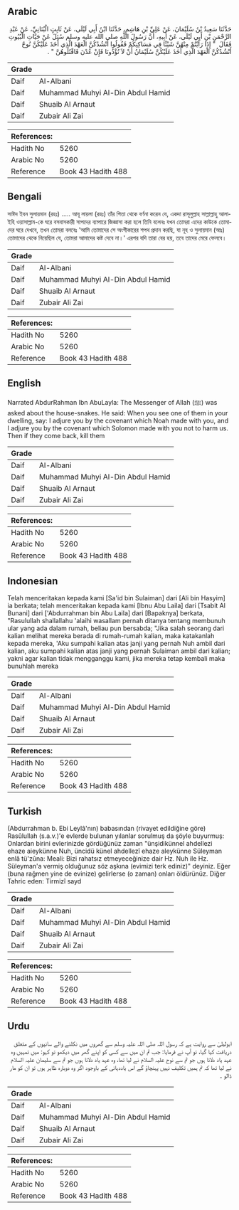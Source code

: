 ## Arabic


<div dir="rtl" lang="ar" style={{fontSize:'larger',backgroundColor:'#f8f9fa',padding:20}}>
حَدَّثَنَا سَعِيدُ بْنُ سُلَيْمَانَ، عَنْ عَلِيِّ بْنِ هَاشِمٍ، حَدَّثَنَا ابْنُ أَبِي لَيْلَى، عَنْ ثَابِتٍ الْبُنَانِيِّ، عَنْ عَبْدِ الرَّحْمَنِ بْنِ أَبِي لَيْلَى، عَنْ أَبِيهِ، أَنَّ رَسُولَ اللَّهِ صلى الله عليه وسلم سُئِلَ عَنْ حَيَّاتِ الْبُيُوتِ فَقَالَ ‏ "‏ إِذَا رَأَيْتُمْ مِنْهُنَّ شَيْئًا فِي مَسَاكِنِكُمْ فَقُولُوا أَنْشُدُكُنَّ الْعَهْدَ الَّذِي أَخَذَ عَلَيْكُنَّ نُوحٌ أَنْشُدُكُنَّ الْعَهْدَ الَّذِي أَخَذَ عَلَيْكُنَّ سُلَيْمَانُ أَنْ لاَ تُؤْذُونَا فَإِنْ عُدْنَ فَاقْتُلُوهُنَّ ‏"‏ ‏.‏
</div>
<div style={{backgroundColor:'#f8f9fa',padding:20, marginBottom: 10}}><table> <thead> <tr> <th>Grade</th> <th></th> </tr> </thead> <tbody> <tr><td>Daif</td><td>Al-Albani</td></tr><tr><td>Daif</td><td>Muhammad Muhyi Al-Din Abdul Hamid</td></tr><tr><td>Daif</td><td>Shuaib Al Arnaut</td></tr><tr><td>Daif</td><td>Zubair Ali Zai</td></tr></tbody></table><table> <thead> <tr> <th>References:</th> <th></th> </tr> </thead> <tbody><tr><td>Hadith No</td><td>5260</td></tr><tr><td>Arabic No</td><td>5260</td></tr><tr><td>Reference</td><td>Book 43 Hadith 488</td></tr></tbody></table></div>

## Bengali


<div dir="ltr" lang="bn" style={{fontSize:'larger',backgroundColor:'#f8f9fa',padding:20}}>
সাঈদ ইবন সুলায়মান (রহঃ) ..... আবূ লায়লা (রহঃ) তাঁর পিতা থেকে বর্ণনা করেন যে, একদা রাসূলুল্লাহ সাল্লাল্লাহু আলাইহি ওয়াসাল্লাম-কে ঘরে বসবাসকারী সাপদের ব্যাপারে জিজ্ঞাসা করা হলে তিনি বলেনঃ যখন তোমরা এদের কাউকে তোমাদের ঘরে দেখবে, তখন তোমরা বলবেঃ 'আমি তোমাদের সে অংগীকারের শপথ প্রদান করছি, যা নূহ ও সুলায়মান (আঃ) তোমাদের থেকে নিয়েছিল যে, তোমরা আমাদের কষ্ট দেবে না।' এরপর যদি তারা বের হয়, তবে তাদের মেরে ফেলবে।
</div>
<div style={{backgroundColor:'#f8f9fa',padding:20, marginBottom: 10}}><table> <thead> <tr> <th>Grade</th> <th></th> </tr> </thead> <tbody> <tr><td>Daif</td><td>Al-Albani</td></tr><tr><td>Daif</td><td>Muhammad Muhyi Al-Din Abdul Hamid</td></tr><tr><td>Daif</td><td>Shuaib Al Arnaut</td></tr><tr><td>Daif</td><td>Zubair Ali Zai</td></tr></tbody></table><table> <thead> <tr> <th>References:</th> <th></th> </tr> </thead> <tbody><tr><td>Hadith No</td><td>5260</td></tr><tr><td>Arabic No</td><td>5260</td></tr><tr><td>Reference</td><td>Book 43 Hadith 488</td></tr></tbody></table></div>

## English


<div dir="ltr" lang="en" style={{fontSize:'larger',backgroundColor:'#f8f9fa',padding:20}}>
Narrated AbdurRahman Ibn AbuLayla: The Messenger of Allah (ﷺ) was asked about the house-snakes. He said: When you see one of them in your dwelling, say: I adjure you by the covenant which Noah made with you, and I adjure you by the covenant which Solomon made with you not to harm us. Then if they come back, kill them
</div>
<div style={{backgroundColor:'#f8f9fa',padding:20, marginBottom: 10}}><table> <thead> <tr> <th>Grade</th> <th></th> </tr> </thead> <tbody> <tr><td>Daif</td><td>Al-Albani</td></tr><tr><td>Daif</td><td>Muhammad Muhyi Al-Din Abdul Hamid</td></tr><tr><td>Daif</td><td>Shuaib Al Arnaut</td></tr><tr><td>Daif</td><td>Zubair Ali Zai</td></tr></tbody></table><table> <thead> <tr> <th>References:</th> <th></th> </tr> </thead> <tbody><tr><td>Hadith No</td><td>5260</td></tr><tr><td>Arabic No</td><td>5260</td></tr><tr><td>Reference</td><td>Book 43 Hadith 488</td></tr></tbody></table></div>

## Indonesian


<div dir="ltr" lang="id" style={{fontSize:'larger',backgroundColor:'#f8f9fa',padding:20}}>
Telah menceritakan kepada kami [Sa'id bin Sulaiman] dari [Ali bin Hasyim] ia berkata; telah menceritakan kepada kami [Ibnu Abu Laila] dari [Tsabit Al Bunani] dari ['Abdurrahman bin Abu Laila] dari [Bapaknya] berkata, "Rasulullah shallallahu 'alaihi wasallam pernah ditanya tentang membunuh ular yang ada dalam rumah, beliau pun bersabda; "Jika salah seorang dari kalian melihat mereka berada di rumah-rumah kalian, maka katakanlah kepada mereka, 'Aku sumpahi kalian atas janji yang pernah Nuh ambil dari kalian, aku sumpahi kalian atas janji yang pernah Sulaiman ambil dari kalian; yakni agar kalian tidak mengganggu kami, jika mereka tetap kembali maka bunuhlah mereka
</div>
<div style={{backgroundColor:'#f8f9fa',padding:20, marginBottom: 10}}><table> <thead> <tr> <th>Grade</th> <th></th> </tr> </thead> <tbody> <tr><td>Daif</td><td>Al-Albani</td></tr><tr><td>Daif</td><td>Muhammad Muhyi Al-Din Abdul Hamid</td></tr><tr><td>Daif</td><td>Shuaib Al Arnaut</td></tr><tr><td>Daif</td><td>Zubair Ali Zai</td></tr></tbody></table><table> <thead> <tr> <th>References:</th> <th></th> </tr> </thead> <tbody><tr><td>Hadith No</td><td>5260</td></tr><tr><td>Arabic No</td><td>5260</td></tr><tr><td>Reference</td><td>Book 43 Hadith 488</td></tr></tbody></table></div>

## Turkish


<div dir="ltr" lang="tr" style={{fontSize:'larger',backgroundColor:'#f8f9fa',padding:20}}>
(Abdurrahman b. Ebi Leylâ'nın) babasından (rivayet edildiğine göre) Rasûlullah (s.a.v.)'e evlerde bulunan yılanlar sorulmuş da şöyle buyurmuş: Onlardan birini evlerinizde gördüğünüz zaman "ünşidikünnel ahdellezi ehaze aieykünne Nuh, üncidü künel ahdellezî ehaze aleykünne Süleyman enlâ tü'zûna: Meali: Bizi rahatsız etmeyeceğinize dair Hz. Nuh ile Hz. Süleyman'a vermiş olduğunuz söz aşkına (evimizi terk ediniz)" deyiniz. Eğer (buna rağmen yine de evinize) gelirlerse (o zaman) onları öldürünüz. Diğer Tahric eden: Tirmizî sayd
</div>
<div style={{backgroundColor:'#f8f9fa',padding:20, marginBottom: 10}}><table> <thead> <tr> <th>Grade</th> <th></th> </tr> </thead> <tbody> <tr><td>Daif</td><td>Al-Albani</td></tr><tr><td>Daif</td><td>Muhammad Muhyi Al-Din Abdul Hamid</td></tr><tr><td>Daif</td><td>Shuaib Al Arnaut</td></tr><tr><td>Daif</td><td>Zubair Ali Zai</td></tr></tbody></table><table> <thead> <tr> <th>References:</th> <th></th> </tr> </thead> <tbody><tr><td>Hadith No</td><td>5260</td></tr><tr><td>Arabic No</td><td>5260</td></tr><tr><td>Reference</td><td>Book 43 Hadith 488</td></tr></tbody></table></div>

## Urdu


<div dir="rtl" lang="ur" style={{fontSize:'larger',backgroundColor:'#f8f9fa',padding:20}}>
ابولیلیٰ سے روایت ہے کہ رسول اللہ صلی اللہ علیہ وسلم سے گھروں میں نکلنے والے سانپوں کے متعلق دریافت کیا گیا، تو آپ نے فرمایا: جب تم ان میں سے کسی کو اپنے گھر میں دیکھو تو کہو: میں تمہیں وہ عہد یاد دلاتا ہوں جو تم سے نوح علیہ السلام نے لیا تھا، وہ عہد یاد دلاتا ہوں جو تم سے سلیمان علیہ السلام نے لیا تھا کہ تم ہمیں تکلیف نہیں پہنچاؤ گے اس یاددہانی کے باوجود اگر وہ دوبارہ ظاہر ہوں تو ان کو مار ڈالو ۔
</div>
<div style={{backgroundColor:'#f8f9fa',padding:20, marginBottom: 10}}><table> <thead> <tr> <th>Grade</th> <th></th> </tr> </thead> <tbody> <tr><td>Daif</td><td>Al-Albani</td></tr><tr><td>Daif</td><td>Muhammad Muhyi Al-Din Abdul Hamid</td></tr><tr><td>Daif</td><td>Shuaib Al Arnaut</td></tr><tr><td>Daif</td><td>Zubair Ali Zai</td></tr></tbody></table><table> <thead> <tr> <th>References:</th> <th></th> </tr> </thead> <tbody><tr><td>Hadith No</td><td>5260</td></tr><tr><td>Arabic No</td><td>5260</td></tr><tr><td>Reference</td><td>Book 43 Hadith 488</td></tr></tbody></table></div>